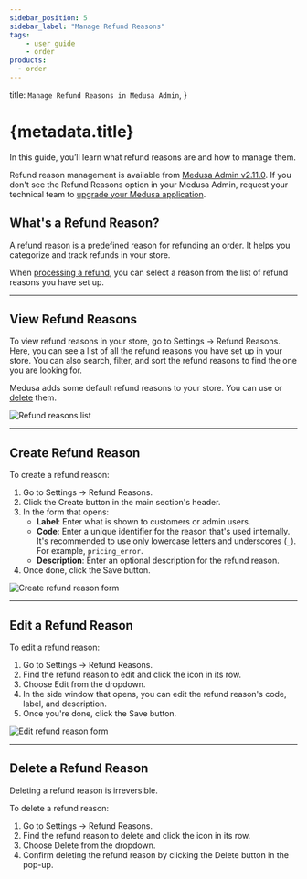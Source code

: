 ```yaml
---
sidebar_position: 5
sidebar_label: "Manage Refund Reasons"
tags:
    - user guide
    - order
products:
  - order
---
```



  title: `Manage Refund Reasons in Medusa Admin`,
}

# {metadata.title}

In this guide, you’ll learn what refund reasons are and how to manage them.

<Note>

Refund reason management is available from [Medusa Admin v2.11.0](https://github.com/medusajs/medusa/releases/tag/v2.11.0). If you don't see the Refund Reasons option in your Medusa Admin, request your technical team to [upgrade your Medusa application](!docs!/learn/update).

</Note>

## What's a Refund Reason?

A refund reason is a predefined reason for refunding an order. It helps you categorize and track refunds in your store.

When [processing a refund](../../orders/payments/page.mdx#refund-payment), you can select a reason from the list of refund reasons you have set up.

---

## View Refund Reasons

To view refund reasons in your store, go to Settings → Refund Reasons. Here, you can see a list of all the refund reasons you have set up in your store. You can also search, filter, and sort the refund reasons to find the one you are looking for.

Medusa adds some default refund reasons to your store. You can use or [delete](#delete-a-refund-reason) them.

![Refund reasons list](https://res.cloudinary.com/dza7lstvk/image/upload/v1759994483/User%20Guide/CleanShot_2025-10-09_at_10.20.53_2x_sowoag.png)

---

## Create Refund Reason

To create a refund reason:

1. Go to Settings → Refund Reasons.
2. Click the Create button in the main section's header.
3. In the form that opens:
    - **Label**: Enter what is shown to customers or admin users.
    - **Code**: Enter a unique identifier for the reason that's used internally. It's recommended to use only lowercase letters and underscores (`_`). For example, `pricing_error`.
    - **Description**: Enter an optional description for the refund reason.
4. Once done, click the Save button.

![Create refund reason form](https://res.cloudinary.com/dza7lstvk/image/upload/v1759994670/User%20Guide/CleanShot_2025-10-09_at_10.24.22_2x_mmkr8z.png)

---

## Edit a Refund Reason

To edit a refund reason:

1. Go to Settings → Refund Reasons.
2. Find the refund reason to edit and click the <InlineIcon Icon={EllipsisHorizontal} alt="three-dots" /> icon in its row.
3. Choose Edit from the dropdown.
4. In the side window that opens, you can edit the refund reason's code, label, and description.
5. Once you're done, click the Save button.

![Edit refund reason form](https://res.cloudinary.com/dza7lstvk/image/upload/v1759994731/User%20Guide/CleanShot_2025-10-09_at_10.25.22_2x_hyo1j3.png)

---

## Delete a Refund Reason

<Note type="warning">

Deleting a refund reason is irreversible.

</Note>

To delete a refund reason:

1. Go to Settings → Refund Reasons.
2. Find the refund reason to delete and click the <InlineIcon Icon={EllipsisHorizontal} alt="three-dots" /> icon in its row.
3. Choose Delete from the dropdown.
4. Confirm deleting the refund reason by clicking the Delete button in the pop-up.
